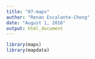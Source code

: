 ```yaml
---
title: "07-maps"
author: "Renan Escalante-Chong"
date: "August 1, 2016"
output: html_document
---
```


```r
library(maps)
library(mapdata)
```

